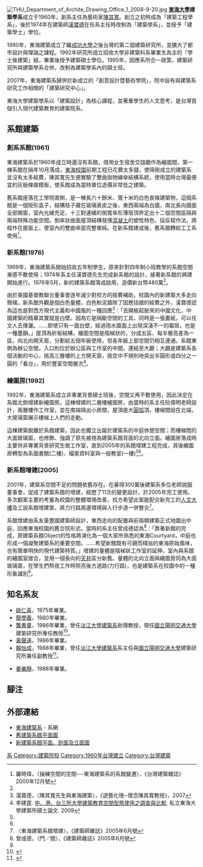 [[File:THU_Department_of_Archite_Drawing_Office_1_2008-9-20.jpg|thumb]]
'''[[東海大學_(台灣)|東海大學]]建築學系'''成立于1960年，創系主任為藝術家[[陳其寬|陳其寬]]。創立之初時成為「建築工程學系」，後於1974年在建築師[[漢寶德|漢寶德]]在任系主任時改制為「建築學系」，並授予「建築學士」學位。

1980年，東海建築成立了繼[[成功大學|成功大學]]之後台灣的第二個建築研究所，並擴大了都市設計與理論之課程。1992年研究所成立招收大學非建築科系畢業生為主的「學士後建築」組，畢業後授予建築碩士學位。1995年，因應系所合一政策，建築研究所與建築學系合併，改制為建築學系內的碩士班。

2007年，東海建築系歸併於新成立的「創意設計暨藝術學院」，院中設有與建築系研究工作相關的「建築研究中心」。

東海大學建築學系以「建築設計」為核心課程，並著重學生的人文思考，是台灣首個引入現代建築教育的建築院系。

==系館建築==

=== 創系系館(1961) ===
東海建築系於1960年成立時還沒有系館，借用女生宿舍交誼廳作為繪圖間，第一棟系館在隔年10月落成，[[東海大學_(台灣)|東海校園]]前期工程已花費太多錢，使得剛成立的建築系並沒有太多經費，陳其寬先生便實驗了雙曲拋物線傘結構系統，使用當時台灣最便宜的灰板條做模板，使系館成為當時單位造價非常低之建築。

舊系館座落在工學院南側，是一棟長六十餘米、寬十米的白色長條建築物，這個系館是一個矩形盒子，結構柱子藏在玻璃表皮之後，東西兩端為白牆，南北長向牆面全部開窗，室內光線充足，十三對連續的倒寬傘形薄殼頂界定出十二個空間區隔與兩端特殊功能空間。倒傘狀曲面屋頂結構發揮[[混凝土|混凝土]]的塑性特色，採反樑作法，將樑作在屋面上，使室內的雙曲傘面完整單純。在新系館建成後，舊系館轉給工工系使用<ref name="lo">羅時瑋，〈操練空間的空間---東海建築系的系館變遷〉，《台灣建築雜誌》2000年12月號</ref>。
=== 新系館(1976) ===
1969年，東海建築系開始招收五年制學生，原來針對四年制小班教學的系館空間漸感不敷使用；1974年系主任漢寶德先生完成新系館的設計，接著新系館的興建開始進行。1976年5月，新的建築系館落成啟用，造價新台幣480萬<ref name="lo" />。

由於美國基督教聯合董事會逐年減少對校方的經費補助，校園內的新建築大多走向簡樸。新系館外觀是個白色量體，白色粉泥牆除了因應拮据的經費之外，漢寶德認為這也是對西方現代主義和中國風的一種回應<ref>漢寶德，〈陳其寬先生與東海建築〉，《遊藝化境─懷念陳其寬教授》，2007</ref>：「丟開板起臉來的中國文化，中國建築的精華其實就是白壁。因為它是隔斷空間的工具，同時是一張畫紙，可以任文人去揮灑。......即使只有一面白壁，經過雨水牆面上出現深淺不一的霉斑，也是一種墨韻。」屋頂為折板結構，繪圖空間是階梯狀的，分成五區，每半層高差為一區，向北向開天窗，分劃給五個年級使用，但各年級上部空間仍相互連通。系館東側為辦公空間，入口則位於辦公區與工作室的中間，連結至大廳；大廳是建築系各個活動的中心，挑高三層樓的上方開天窗，挑空中不規則地突出半圓形或四分之一圓的「看台」，用於豐富空間層次<ref name="li">李建霆. [http://thuir.thu.edu.tw/retrieve/2985/097THU00222028-001.pdf 中、港、台三所大學建築教育空間型態使用之調查與比較]{{Dead link|date=2018年7月 |bot=InternetArchiveBot |fix-attempted=no }}. 私立東海大學建築所碩士論文. 2009</ref>。
=== 繪圖房(1992) ===
1992年，東海建築系成立非專業背景碩士班後，空間又再不敷使用，因此決定在系館北側增建新繪圖房。這棟增建的二層樓繪圖房，由當時的系主任阮偉明老師設計，兩層樓作工作室，並在南端隔出小房間，屋頂是大[[圓弧|圓弧]]頂，樓梯間設在北端，大玻璃窗展示樓梯上人們的走動。

這棟建築脫離於系館建築，因此也獨立出屬於建築系的中庭休憩空間；而樓梯間的大面玻璃窗，也修飾、強調了原先被視為建築系館背面的北向立面。繪圖房落成時主要供非專業背景研究生做工作室，直到2005年的系館增建工程完成，其後繪圖房轉型為系圖書館(二樓)、檔案資料室與一般教室(一樓)<ref name="lo" /><ref name="li" />。
=== 新系館增建(2005) ===
2001年，建築系空間不足的問題依舊存在。在募得300萬後建築系多位老師說服董事會，促成了建築系館的增建，經歷了11次的變更設計，於2005年完工使用。多次翻案主要的考量為校園的整體環境改善，校方希望此案能配合新完工的[[東海大學人文大樓|人文大樓]]及工設系館增建案，將力行路周邊環境與人行步道一併整合<ref>〈東海建築系館增建〉，《建築師雜誌》2005年6月號</ref>。

系館增建由系友黃豐國建築師設計，東西走向的配置與前兩期建築正式地圍出中庭，回應東海校園的舊合院形式。當時的系主任曾成德認為<ref>曾成德，〈門／間〉，《建築師雜誌》2005年6月號</ref>：「靠著新館的完成，原建築系館Object的性格將演化為一個大家所熟悉的東海Courtyard，中庭也形成一個凝聚建築系的重要空間。......希望新館既有可親而樸拙的東海原始風味，也有簡單明快的現代建築特質。」增建的量體是階梯狀工作室的延伸，室內與系館的繪圖室接合，並用一個長向的[[天井|天井]]區分新舊。量體的北向立面與繪圖房同為大面玻璃窗，在學生們熬夜工作時照亮後方道路(力行路)，也是建築系在校園中的一種形象識別<ref name="li" />。

== 知名系友 ==
* [[姚仁喜|姚仁喜]]，1975年畢業。
* [[簡學義|簡學義]]，1980年畢業。
* [[龔書章|龔書章]]，1986年畢業，曾任[[淡江大學建築系|淡江大學建築系]]助理教授，現任[[國立陽明交通大學|國立陽明交通大學]]建築研究所專任教授<ref>{{cite web| url=https://www.arch.nycu.edu.tw/people/shuchangkung/| title=龔書章 - NYCU Arch - Architecture| publisher=[[國立陽明交通大學|國立陽明交通大學]]| accessdate=2022-01-02}}</ref>。
* [[黃聲遠|黃聲遠]]，1986年畢業。
* [[賴怡成|賴怡成]]，1988年畢業，曾任[[淡江大學建築系|淡江大學建築系]]系主任與[[國立陽明交通大學|國立陽明交通大學]]建築研究所兼任副教授<ref>{{cite web|url=http://www.arch.tku.edu.tw/zh-tw/department/teachers/?recordId=234|title=淡江大學建築系: 賴怡成師資|publisher=[[淡江大學|淡江大學]]|accessdate=2022-04-07}}</ref>。

* [[姜樂靜|姜樂靜]]，1988年畢業。

== 腳注 ==
{{reflist}}

== 外部連結 ==
* [http://arch.thu.edu.tw/thu_arch/index.php 東海建築系] {{Wayback|url=http://arch.thu.edu.tw/thu_arch/index.php |date=20190625013556 }} - 系網
* [http://g.udn.com.tw/community/img/PSN_ARTICLE/bowarch/f_1540083_2.jpg 舊建築系館平面圖] {{Wayback|url=http://g.udn.com.tw/community/img/PSN_ARTICLE/bowarch/f_1540083_2.jpg |date=20160304135450 }}
* [http://g.udn.com.tw/community/img/PSN_ARTICLE/bowarch/f_3963593_2.jpg 新建築系館平面、剖面及立面圖] {{Wayback|url=http://g.udn.com.tw/community/img/PSN_ARTICLE/bowarch/f_3963593_2.jpg |date=20160304122249 }}

{{東海大學}}
[[Category:東海大學之院系所|系]]
[[Category:建築院校|Category:建築院校]]
[[Category:1960年台灣建立|Category:1960年台灣建立]]
[[Category:台灣建築|Category:台灣建築]]